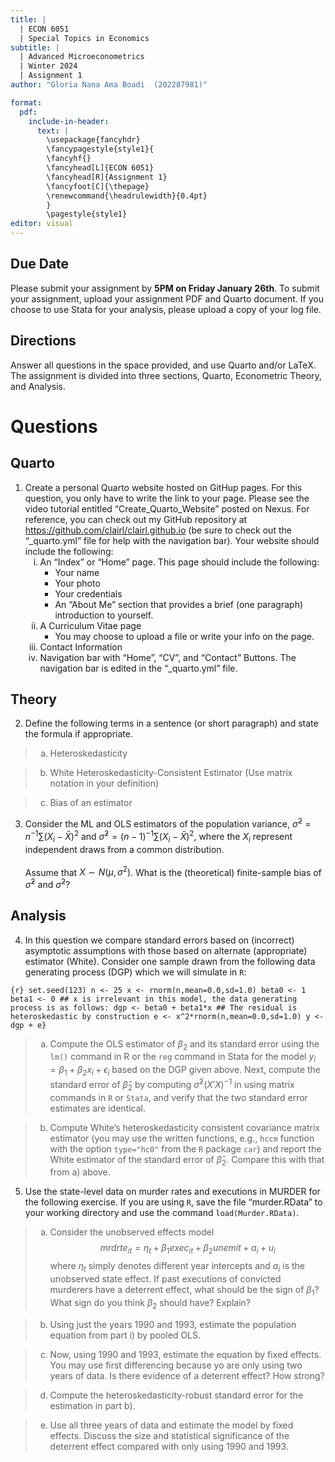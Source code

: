 ```yaml
---
title: |
  | ECON 6051 
  | Special Topics in Economics
subtitle: |
  | Advanced Microeconometrics
  | Winter 2024
  | Assignment 1
author: "Gloria Nana Ama Boadi  (202287981)"

format: 
  pdf:
    include-in-header: 
      text: |
        \usepackage{fancyhdr}
        \fancypagestyle{style1}{
        \fancyhf{}
        \fancyhead[L]{ECON 6051}
        \fancyhead[R]{Assignment 1}
        \fancyfoot[C]{\thepage}
        \renewcommand{\headrulewidth}{0.4pt}
        }
        \pagestyle{style1}
editor: visual
---
```


\thispagestyle{style1}

\vspace{-0.5in}

## Due Date {.unnumbered}

Please submit your assignment by **5PM on Friday January 26th**. To submit your assignment, upload your assignment PDF and Quarto document. If you choose to use Stata for your analysis, please upload a copy of your log file.

## Directions

Answer all questions in the space provided, and use Quarto and/or LaTeX. The assignment is divided into three sections, Quarto, Econometric Theory, and Analysis.

# Questions

## Quarto

1.  Create a personal Quarto website hosted on GitHup pages. For this question, you only have to write the link to your page. Please see the video tutorial entitled "Create_Quarto_Website" posted on Nexus. For reference, you can check out my GitHub repository at <https://github.com/clairl/clairl.github.io> (be sure to check out the "\_quarto.yml" file for help with the navigation bar). Your website should include the following:
    i)  An "Index" or "Home" page. This page should include the following:
        -   Your name
        -   Your photo
        -   Your credentials
        -   An "About Me" section that provides a brief (one paragraph) introduction to yourself.
    ii) A Curriculum Vitae page
        -   You may choose to upload a file or write your info on the page.
    iii) Contact Information
    iv) Navigation bar with "Home", "CV", and "Contact" Buttons. The navigation bar is edited in the "\_quarto.yml" file.

\vspace{1in}

## Theory

2.  Define the following terms in a sentence (or short paragraph) and state the formula if appropriate.

> a)  Heteroskedasticity

\vspace{1in}

> b)  White Heteroskedasticity-Consistent Estimator (Use matrix notation in your definition)

\vspace{1in}

> c)  Bias of an estimator\vspace{1in}

3.  Consider the ML and OLS estimators of the population variance, $\tilde\sigma^2=n^{-1}\sum(X_i-\bar X)^2$ and $\hat\sigma^2=(n-1)^{-1}\sum(X_i-\bar X)^2$, where the $X_i$ represent independent draws from a common distribution.\
    \
    Assume that $X\sim N(\mu,\sigma^2)$. What is the (theoretical) finite-sample bias of $\hat\sigma^2$ and $\tilde\sigma^2$?

\vspace{1in}

## Analysis

4.  In this question we compare standard errors based on (incorrect) asymptotic assumptions with those based on alternate (appropriate) estimator (White). Consider one sample drawn from the following data generating process (DGP) which we will simulate in `R`:

```{r} set.seed(123) n <- 25 x <- rnorm(n,mean=0.0,sd=1.0) beta0 <- 1 beta1 <- 0 ## x is irrelevant in this model, the data generating process is as follows: dgp <- beta0 + beta1*x ## The residual is heteroskedastic by construction e <- x^2*rnorm(n,mean=0.0,sd=1.0) y <- dgp + e}
```

> a)  Compute the OLS estimator of $\beta_2$ and its standard error using the `lm()` command in R or the `reg` command in Stata for the model $y_i=\beta_1+\beta_2 x_i+\epsilon_i$ based on the DGP given above. Next, compute the standard error of $\hat\beta_2$ by computing $\hat\sigma^2(X'X)^{-1}$ in using matrix commands in `R` or `Stata`, and verify that the two standard error estimates are identical.

\vspace{1in}

> b)  Compute White's heteroskedasticity consistent covariance matrix estimator (you may use the written functions, e.g., `hccm` function with the option `type="hc0"` from the `R` package `car`) and report the White estimator of the standard error of $\hat\beta_2$. Compare this with that from a) above.

\vspace{1in}

5.  Use the state-level data on murder rates and executions in MURDER for the following exercise. If you are using `R`, save the file "murder.RData" to your working directory and use the command `load(Murder.RData)`.

> a)  Consider the unobserved effects model $$mrdrte_{it}=\eta_t+\beta_1exec_{it}+\beta_2unem{it}+a_i+u_i$$ where $\eta_t$ simply denotes different year intercepts and $a_i$ is the unobserved state effect. If past executions of convicted murderers have a deterrent effect, what should be the sign of $\beta_1$? What sign do you think $\beta_2$ should have? Explain?

\vspace{1in}

> b)  Using just the years 1990 and 1993, estimate the population equation from part i) by pooled OLS.

\vspace{1in}

> c)  Now, using 1990 and 1993, estimate the equation by fixed effects. You may use first differencing because yo are only using two years of data. Is there evidence of a deterrent effect? How strong?

\vspace{1in}

> d)  Compute the heteroskedasticity-robust standard error for the estimation in part b).

\vspace{1in}

> e)  Use all three years of data and estimate the model by fixed effects. Discuss the size and statistical significance of the deterrent effect compared with only using 1990 and 1993.
